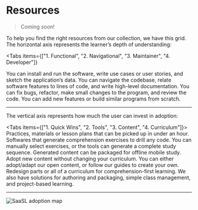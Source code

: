
# Resources

> Coming soon!

To help you find the right resources from our collection, we have this grid. The horizontal axis represents the learner’s depth of understanding:

<Tabs
  items={["1. Functional", "2. Navigational", "3. Maintainer", "4. Developer"]}
>
  <Tab>
    You can install and run the software, write use cases or user stories, and
    sketch the application’s data.
  </Tab>
  <Tab>
    You can navigate the codebase, relate software features to lines of code,
    and write high-level documentation.
  </Tab>
  <Tab>
    You can fix bugs, refactor, make small changes to the program, and review
    the code.
  </Tab>
  <Tab>You can add new features or build similar programs from scratch.</Tab>
</Tabs>

---

The vertical axis represents how much the user can invest in adoption:

<Tabs items={["1. Quick Wins", "2. Tools", "3. Content", "4. Curriculum"]}>
  <Tab>
    Practices, materials or lesson plans that can be picked up in under an hour.
  </Tab>
  <Tab>
    Softwares that generate comprehension exercises to drill any code. You can
    manually select exercises, or the tools can generate a complete study
    sequence. Generated content can be packaged for offline mobile study.
  </Tab>
  <Tab>
    Adopt new content without changing your curriculum. You can either
    adopt/adapt our open content, or follow our guides to create your own.
  </Tab>
  <Tab>
    Redesign parts or all of a curriculum for comprehension-first learning. We
    also have solutions for authoring and packaging, simple class management,
    and project-based learning.
  </Tab>
</Tabs>

---

![SaaSL adoption map](/adoption-map.png)

